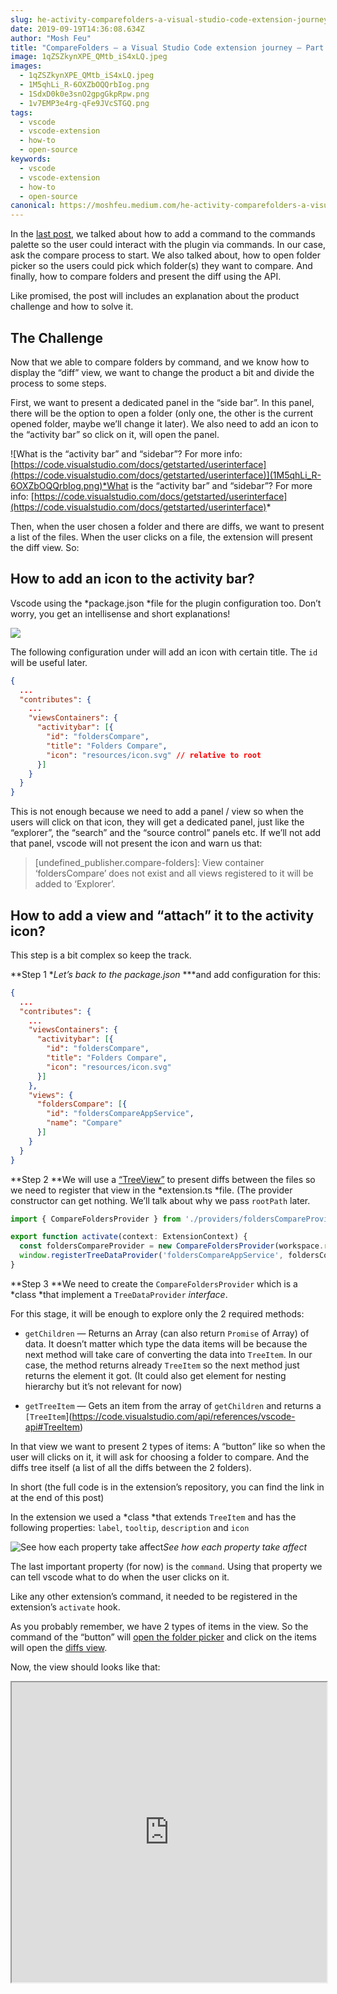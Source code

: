```yaml
---
slug: he-activity-comparefolders-a-visual-studio-code-extension-journey-part-ii
date: 2019-09-19T14:36:08.634Z
author: "Mosh Feu"
title: "CompareFolders — a Visual Studio Code extension journey — Part III"
image: 1qZSZkynXPE_QMtb_iS4xLQ.jpeg
images:
  - 1qZSZkynXPE_QMtb_iS4xLQ.jpeg
  - 1M5qhLi_R-6OXZbOQQrbIog.png
  - 1SdxD0k0e3snO2gpgGkpRpw.png
  - 1v7EMP3e4rg-qFe9JVcSTGQ.png
tags:
  - vscode
  - vscode-extension
  - how-to
  - open-source
keywords:
  - vscode
  - vscode-extension
  - how-to
  - open-source
canonical: https://moshfeu.medium.com/he-activity-comparefolders-a-visual-studio-code-extension-journey-part-ii-77e0467a12f6
---
```


In the [last post](https://medium.com/@moshfeu/comparefolders-a-visual-studio-code-extension-journey-part-ii-dfe4d249219e?source=friends_link&sk=c04faf7cbcc55057d29cd6e3c6117c04), we talked about how to add a command to the commands palette so the user could interact with the plugin via commands. In our case, ask the compare process to start.
We also talked about, how to open folder picker so the users could pick which folder(s) they want to compare.
And finally, how to compare folders and present the diff using the API.

Like promised, the post will includes an explanation about the product challenge and how to solve it.

## The Challenge

Now that we able to compare folders by command, and we know how to display the “diff” view, we want to change the product a bit and divide the process to some steps.

First, we want to present a dedicated panel in the “side bar”. In this panel, there will be the option to open a folder (only one, the other is the current opened folder, maybe we’ll change it later). We also need to add an icon to the “activity bar” so click on it, will open the panel.

![What is the “activity bar” and “sidebar”? For more info: [https://code.visualstudio.com/docs/getstarted/userinterface](https://code.visualstudio.com/docs/getstarted/userinterface)](1M5qhLi_R-6OXZbOQQrbIog.png)*What is the “activity bar” and “sidebar”? For more info: [https://code.visualstudio.com/docs/getstarted/userinterface](https://code.visualstudio.com/docs/getstarted/userinterface)*

Then, when the user chosen a folder and there are diffs, we want to present a list of the files. When the user clicks on a file, the extension will present the diff view. So:

## How to add an icon to the activity bar?

Vscode using the *package.json *file for the plugin configuration too. Don’t worry, you get an intellisense and short explanations!

![](1SdxD0k0e3snO2gpgGkpRpw.png)

The following configuration under will add an icon with certain title. The `id` will be useful later.

```json
{
  ...
  "contributes": {
    ...
    "viewsContainers": {
      "activitybar": [{
        "id": "foldersCompare",
        "title": "Folders Compare",
        "icon": "resources/icon.svg" // relative to root
      }]
    }
  }
}
```


This is not enough because we need to add a panel / view so when the users will click on that icon, they will get a dedicated panel, just like the “explorer”, the “search” and the “source control” panels etc.
If we’ll not add that panel, vscode will not present the icon and warn us that:
> [undefined_publisher.compare-folders]: View container ‘foldersCompare’ does not exist and all views registered to it will be added to ‘Explorer’.

## How to add a view and “attach” it to the activity icon?

This step is a bit complex so keep the track.

**Step 1
**Let’s back to the *package.json** ***and add configuration for this:

```json
{
  ...
  "contributes": {
    ...
    "viewsContainers": {
      "activitybar": [{
        "id": "foldersCompare",
        "title": "Folders Compare",
        "icon": "resources/icon.svg"
      }]
    },
    "views": {
      "foldersCompare": [{
        "id": "foldersCompareAppService",
        "name": "Compare"
      }]
    }
  }
}
```


**Step 2
**We will use a [“TreeView”](https://code.visualstudio.com/api/extension-guides/tree-view) to present diffs between the files so we need to register that view in the *extension.ts *file. (The provider constructor can get nothing. We’ll talk about why we pass `rootPath` later.

```ts
import { CompareFoldersProvider } from './providers/foldersCompareProvider';

export function activate(context: ExtensionContext) {
  const foldersCompareProvider = new CompareFoldersProvider(workspace.rootPath);
  window.registerTreeDataProvider('foldersCompareAppService', foldersCompareProvider);
}
```


**Step 3
**We need to create the `CompareFoldersProvider` which is a *class *that implement a `TreeDataProvider` *interface*.

For this stage, it will be enough to explore only the 2 required methods:

* `getChildren` — Returns an Array (can also return `Promise` of Array) of data. It doesn’t matter which type the data items will be because the next method will take care of converting the data into `TreeItem`. In our case, the method returns already `TreeItem` so the next method just returns the element it got. (It could also get element for nesting hierarchy but it’s not relevant for now)

* `getTreeItem` — Gets an item from the array of `getChildren` and returns a `[TreeItem`](https://code.visualstudio.com/api/references/vscode-api#TreeItem)

In that view we want to present 2 types of items: A “button” like so when the user will clicks on it, it will ask for choosing a folder to compare. And the diffs tree itself (a list of all the diffs between the 2 folders).

In short (the full code is in the extension’s repository, you can find the link in at the end of this post)

In the extension we used a *class *that extends `TreeItem` and has the following properties: `label`, `tooltip`, `description` and `icon`

![See how each property take affect](1v7EMP3e4rg-qFe9JVcSTGQ.png)*See how each property take affect*

The last important property (for now) is the `command`. Using that property we can tell vscode what to do when the user clicks on it.

Like any other extension’s command, it needed to be registered in the extension’s `activate` hook.

As you probably remember, we have 2 types of items in the view. So the command of the “button” will [open the folder picker](https://medium.com/@moshfeu/comparefolders-a-visual-studio-code-extension-journey-part-ii-dfe4d249219e#acc0) and click on the items will open the [diffs view](https://medium.com/@moshfeu/comparefolders-a-visual-studio-code-extension-journey-part-ii-dfe4d249219e#5342).

Now, the view should looks like that:
<iframe src="https://cdn.embedly.com/widgets/media.html?src=https%3A%2F%2Fwww.youtube.com%2Fembed%2Fc6_ltRKYMZ0%3Ffeature%3Doembed&url=http%3A%2F%2Fwww.youtube.com%2Fwatch%3Fv%3Dc6_ltRKYMZ0&image=https%3A%2F%2Fi.ytimg.com%2Fvi%2Fc6_ltRKYMZ0%2Fhqdefault.jpg&key=a19fcc184b9711e1b4764040d3dc5c07&type=text%2Fhtml&schema=youtube" width="100%" height="480" />

There are more logics that didn’t explained here because it required specifically for the extension. Please go to the source code to get a better picture.

[Source code for this post](https://github.com/moshfeu/vscode-compare-folders/tree/1dca9e9fe0a54b04b72e139ff3fa2bd821663f6c)

Have something to say? I’ll love to 👂